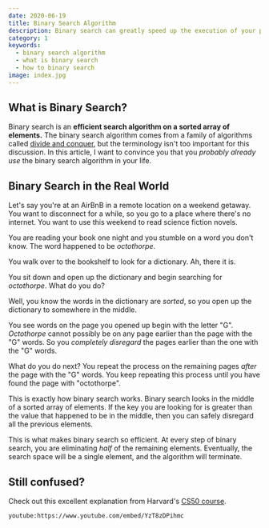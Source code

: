 ```yaml
---
date: 2020-06-19
title: Binary Search Algorithm 
description: Binary search can greatly speed up the execution of your programs
category: 1
keywords:
  - binary search algorithm
  - what is binary search
  - how to binary search
image: index.jpg
---
```


## What is Binary Search?

Binary search is an **efficient search algorithm on a sorted array of
elements.** The binary search algorithm comes from a family of algorithms called
[divide and conquer](https://www.khanacademy.org/computing/computer-science/algorithms/merge-sort/a/divide-and-conquer-algorithms),
but the terminology isn't too important for this discussion. In this article, I
want to convince you that you _probably already use_ the binary search algorithm
in your life.

## Binary Search in the Real World

Let's say you're at an AirBnB in a remote location on a weekend getaway. You
want to disconnect for a while, so you go to a place where there's no internet.
You want to use this weekend to read science fiction novels.

You are reading your book one night and you stumble on a word you don't know.
The word happened to be _octothorpe_.

You walk over to the bookshelf to look for a dictionary. Ah, there it is.

You sit down and open up the dictionary and begin searching for _octothorpe_.
What do you do?

Well, you know the words in the dictionary are _sorted_, so you open up the
dictionary to somewhere in the middle.

You see words on the page you opened up begin with the letter "G". _Octothorpe_
cannot possibly be on any page earlier than the page with the "G" words. So you
_completely disregard_ the pages earlier than the one with the "G" words.

What do you do next? You repeat the process on the remaining pages _after_ the
page with the "G" words. You keep repeating this process until you have found
the page with "octothorpe".

This is exactly how binary search works. Binary search looks in the middle of a
sorted array of elements. If the key you are looking for is greater than the
value that happened to be in the middle, then you can safely disregard all the
previous elements.

This is what makes binary search so efficient. At every step of binary search,
you are eliminating _half_ of the remaining elements. Eventually, the search
space will be a single element, and the algorithm will terminate.

## Still confused?

Check out this excellent explanation from Harvard's
[CS50 course](https://www.edx.org/course/cs50s-introduction-to-computer-science).

`youtube:https://www.youtube.com/embed/YzT8zDPihmc`
